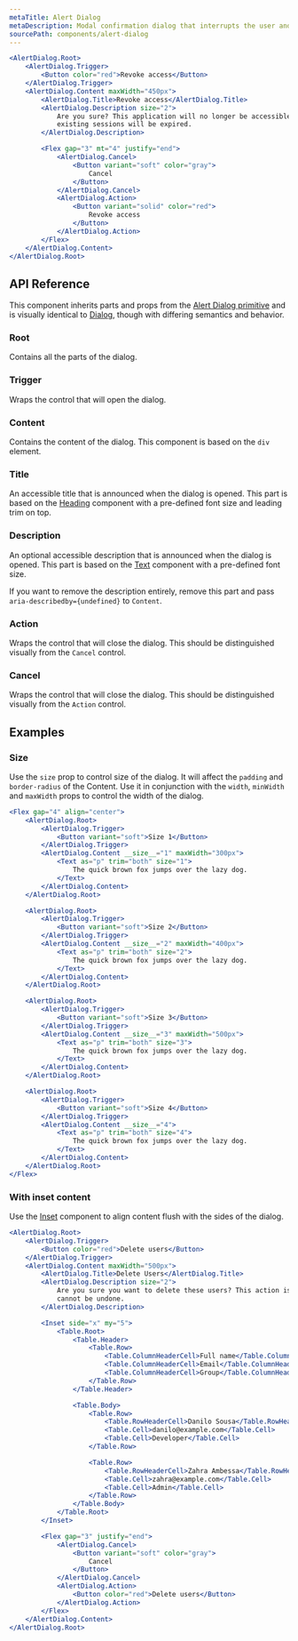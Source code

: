```yaml
---
metaTitle: Alert Dialog
metaDescription: Modal confirmation dialog that interrupts the user and expects a response.
sourcePath: components/alert-dialog
---
```


```jsx live=true
<AlertDialog.Root>
	<AlertDialog.Trigger>
		<Button color="red">Revoke access</Button>
	</AlertDialog.Trigger>
	<AlertDialog.Content maxWidth="450px">
		<AlertDialog.Title>Revoke access</AlertDialog.Title>
		<AlertDialog.Description size="2">
			Are you sure? This application will no longer be accessible and any
			existing sessions will be expired.
		</AlertDialog.Description>

		<Flex gap="3" mt="4" justify="end">
			<AlertDialog.Cancel>
				<Button variant="soft" color="gray">
					Cancel
				</Button>
			</AlertDialog.Cancel>
			<AlertDialog.Action>
				<Button variant="solid" color="red">
					Revoke access
				</Button>
			</AlertDialog.Action>
		</Flex>
	</AlertDialog.Content>
</AlertDialog.Root>
```

## API Reference

This component inherits parts and props from the [Alert Dialog primitive](/products/docs/components/alert-dialog) and is visually identical to [Dialog](/research/docs/components/dialog), though with differing semantics and behavior.

### Root

Contains all the parts of the dialog.

### Trigger

Wraps the control that will open the dialog.

### Content

Contains the content of the dialog. This component is based on the `div` element.

<ThemesPropsTable defs="alertDialogContentPropDefs" />

### Title

An accessible title that is announced when the dialog is opened. This part is based on the [Heading](/research/docs/components/heading) component with a pre-defined font size and leading trim on top.

### Description

An optional accessible description that is announced when the dialog is opened. This part is based on the [Text](/research/docs/components/text) component with a pre-defined font size.

If you want to remove the description entirely, remove this part and pass `aria-describedby={undefined}` to `Content`.

### Action

Wraps the control that will close the dialog. This should be distinguished visually from the `Cancel` control.

### Cancel

Wraps the control that will close the dialog. This should be distinguished visually from the `Action` control.

## Examples

### Size

Use the `size` prop to control size of the dialog. It will affect the `padding` and `border-radius` of the Content.
Use it in conjunction with the `width`, `minWidth` and `maxWidth` props to control the width of the dialog.

```jsx live=true line=6,17,28,39
<Flex gap="4" align="center">
	<AlertDialog.Root>
		<AlertDialog.Trigger>
			<Button variant="soft">Size 1</Button>
		</AlertDialog.Trigger>
		<AlertDialog.Content __size__="1" maxWidth="300px">
			<Text as="p" trim="both" size="1">
				The quick brown fox jumps over the lazy dog.
			</Text>
		</AlertDialog.Content>
	</AlertDialog.Root>

	<AlertDialog.Root>
		<AlertDialog.Trigger>
			<Button variant="soft">Size 2</Button>
		</AlertDialog.Trigger>
		<AlertDialog.Content __size__="2" maxWidth="400px">
			<Text as="p" trim="both" size="2">
				The quick brown fox jumps over the lazy dog.
			</Text>
		</AlertDialog.Content>
	</AlertDialog.Root>

	<AlertDialog.Root>
		<AlertDialog.Trigger>
			<Button variant="soft">Size 3</Button>
		</AlertDialog.Trigger>
		<AlertDialog.Content __size__="3" maxWidth="500px">
			<Text as="p" trim="both" size="3">
				The quick brown fox jumps over the lazy dog.
			</Text>
		</AlertDialog.Content>
	</AlertDialog.Root>

	<AlertDialog.Root>
		<AlertDialog.Trigger>
			<Button variant="soft">Size 4</Button>
		</AlertDialog.Trigger>
		<AlertDialog.Content __size__="4">
			<Text as="p" trim="both" size="4">
				The quick brown fox jumps over the lazy dog.
			</Text>
		</AlertDialog.Content>
	</AlertDialog.Root>
</Flex>
```

### With inset content

Use the [Inset](/research/docs/components/inset) component to align content flush with the sides of the dialog.

```jsx live=true
<AlertDialog.Root>
	<AlertDialog.Trigger>
		<Button color="red">Delete users</Button>
	</AlertDialog.Trigger>
	<AlertDialog.Content maxWidth="500px">
		<AlertDialog.Title>Delete Users</AlertDialog.Title>
		<AlertDialog.Description size="2">
			Are you sure you want to delete these users? This action is permanent and
			cannot be undone.
		</AlertDialog.Description>

		<Inset side="x" my="5">
			<Table.Root>
				<Table.Header>
					<Table.Row>
						<Table.ColumnHeaderCell>Full name</Table.ColumnHeaderCell>
						<Table.ColumnHeaderCell>Email</Table.ColumnHeaderCell>
						<Table.ColumnHeaderCell>Group</Table.ColumnHeaderCell>
					</Table.Row>
				</Table.Header>

				<Table.Body>
					<Table.Row>
						<Table.RowHeaderCell>Danilo Sousa</Table.RowHeaderCell>
						<Table.Cell>danilo@example.com</Table.Cell>
						<Table.Cell>Developer</Table.Cell>
					</Table.Row>

					<Table.Row>
						<Table.RowHeaderCell>Zahra Ambessa</Table.RowHeaderCell>
						<Table.Cell>zahra@example.com</Table.Cell>
						<Table.Cell>Admin</Table.Cell>
					</Table.Row>
				</Table.Body>
			</Table.Root>
		</Inset>

		<Flex gap="3" justify="end">
			<AlertDialog.Cancel>
				<Button variant="soft" color="gray">
					Cancel
				</Button>
			</AlertDialog.Cancel>
			<AlertDialog.Action>
				<Button color="red">Delete users</Button>
			</AlertDialog.Action>
		</Flex>
	</AlertDialog.Content>
</AlertDialog.Root>
```
